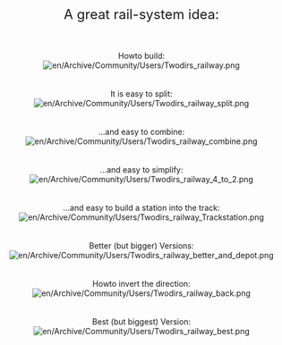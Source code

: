 <center>
<font size="+2">A great rail-system idea:</font>
<br><br><br><br>
Howto build:<br>
[[File:en/Archive/Community/Users/Twodirs railway.png]]<br><br><br>
It is easy to split:<br>
[[File:en/Archive/Community/Users/Twodirs railway split.png]]<br><br><br>
...and easy to combine:<br>
[[File:en/Archive/Community/Users/Twodirs railway combine.png]]<br><br><br>
...and easy to simplify:<br>
[[File:en/Archive/Community/Users/Twodirs railway 4 to 2.png]]<br><br><br>
...and easy to build a station into the track:<br>
[[File:en/Archive/Community/Users/Twodirs railway Trackstation.png]]<br><br><br>
Better (but bigger) Versions:<br>
[[File:en/Archive/Community/Users/Twodirs railway better and depot.png]]<br><br><br>
Howto invert the direction:<br>
[[File:en/Archive/Community/Users/Twodirs railway back.png]]<br><br><br>
Best (but biggest) Version:<br>
[[File:en/Archive/Community/Users/Twodirs railway best.png]]<br><br><br>
</center>
